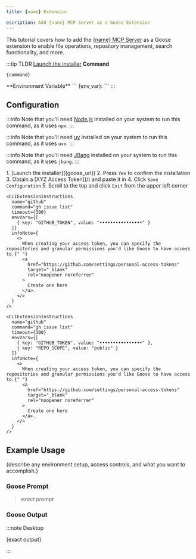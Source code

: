 ```yaml
---
title: {name} Extension

escription: Add {name} MCP Server as a Goose Extension
---
```




<YouTubeShortEmbed videoUrl="https://www.youtube.com/embed/VIDEO_ID" />


This tutorial covers how to add the [{name} MCP Server](/) as a Goose extension to enable file operations, repository management, search functionality, and more.

:::tip TLDR
<Tabs groupId="interface">
  <TabItem value="ui" label="Goose Desktop" default>
  [Launch the installer]({goose_url})
  </TabItem>
  <TabItem value="cli" label="Goose CLI">
  **Command**
  ```sh
  {command}
  ```
  </TabItem>
</Tabs>
  **Environment Variable**
  ```
  {env_var}: <ENV_VALUE>
  ```
:::

## Configuration

:::info
Note that you'll need [Node.js](https://nodejs.org/) installed on your system to run this command, as it uses `npx`.
:::

:::info
Note that you'll need [uv](https://docs.astral.sh/uv/#installation) installed on your system to run this command, as it uses `uvx`.
:::

:::info
Note that you'll need [JBang](https://www.jbang.dev/download) installed on your system to run this command, as it uses `jbang`.
:::

<Tabs groupId="interface">
  <TabItem value="ui" label="Goose Desktop" default>
    1. [Launch the installer]({goose_url})  
    2. Press <code>Yes</code> to confirm the installation  
    3. Obtain a [XYZ Access Token](/) and paste it in  
    4. Click <code>Save Configuration</code>  
    5. Scroll to the top and click <code>Exit</code> from the upper left corner  
  </TabItem>

  <TabItem value="cli" label="Goose CLI (No Env Vars)">
    <CLIExtensionInstructions
      name="example"
      command="npx -y @modelcontextprotocol/server-example"
      timeout={300}
    />
  </TabItem>

  <TabItem value="cli" label="Goose CLI (ONE env variable & infoNote linking where to obtain one)">

    <CLIExtensionInstructions
      name="github"
      command="gh issue list"
      timeout={300}
      envVars={[
        { key: "GITHUB_TOKEN", value: "••••••••••••••••" }
      ]}
      infoNote={
        <>
          When creating your access token, you can specify the repositories and granular permissions you'd like Goose to have access to.{" "}
          <a
            href="https://github.com/settings/personal-access-tokens"
            target="_blank"
            rel="noopener noreferrer"
          >
            Create one here
          </a>.
        </>
      }
    />

  </TabItem>
  <TabItem value="cli" label="Goose CLI (Multiple Env Vars & infoNote)">

    <CLIExtensionInstructions
      name="github"
      command="gh issue list"
      timeout={300}
      envVars={[
        { key: "GITHUB_TOKEN", value: "••••••••••••••••" },
        { key: "REPO_SCOPE", value: "public" }
      ]}
      infoNote={
        <>
          When creating your access token, you can specify the repositories and granular permissions you'd like Goose to have access to.{" "}
          <a
            href="https://github.com/settings/personal-access-tokens"
            target="_blank"
            rel="noopener noreferrer"
          >
            Create one here
          </a>.
        </>
      }
    />

  </TabItem>


</Tabs>

## Example Usage

{describe any environment setup, access controls, and what you want to accomplish.}

### Goose Prompt

> _exact prompt_


### Goose Output

:::note Desktop

{exact output}

:::